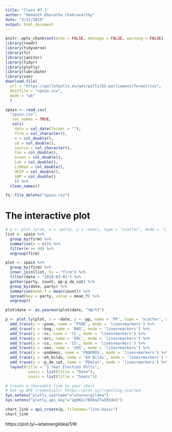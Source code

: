 ```yaml
---
title: 'Class #7.1'
author: "Hemanth Bharatha Chakravarthy"
date: "3/12/2019"
output: html_document
---
```


```r
knitr::opts_chunk$set(echo = FALSE, message = FALSE, warning = FALSE)
library(readr)
library(tidyverse)
library(fs)
library(janitor)
library(tidyr)
library(plotly)
library(lubridate)
library(zoo)
download.file(
  url = "https://pollofpolls.eu/get/polls/ES-parliament/format/csv",
  destfile = "spain.csv",
  mode = "wb"
  )

spain <- read_csv(
  "spain.csv",
   col_names = TRUE,
   cols(
    date = col_date(format = ""),
    firm = col_character(),
    n = col_double(),
    sd = col_double(),
    source = col_character(),
    Con = col_double(),
    Green = col_double(),
    Lab = col_double(),
    LibDem = col_double(),
    UKIP = col_double(),
    SNP = col_double()
    )) %>% 
  clean_names()

fs::file_delete("spain.csv")
```

# The interactive plot

```r
# p <- plot_ly(uk, x = ~party, y = ~seats, type = 'scatter', mode = 'lines+markers')x
list <- spain %>% 
  group_by(firm) %>% 
  summarise(n = n()) %>% 
  filter(n >= 40) %>% 
  ungroup(firm)

plot <- spain %>% 
  group_by(firm) %>% 
  inner_join(list, by = "firm") %>% 
  filter(date > "2018-03-01") %>%
  gather(party, count, pp:p_de_cat) %>% 
  group_by(date, party) %>% 
  summarise(mean_f = mean(count)) %>% 
  spread(key = party, value = mean_f) %>% 
  ungroup()

plot$date <- as.yearmon(plot$date, "%B/%Y")

p <- plot_ly(plot, x = ~date, y = ~pp, name = 'PP', type = 'scatter', mode = 'lines+markers') %>%
  add_trace(y = ~psoe, name = 'PSOE', mode = 'lines+markers') %>% 
  add_trace(y = ~bng, name = 'BNG', mode = 'lines+markers') %>%
  add_trace(y = ~cc, name = 'CC', mode = 'lines+markers') %>% 
  add_trace(y = ~erc, name = 'ERC', mode = 'lines+markers') %>%
  add_trace(y = ~cs, name = 'CS', mode = 'lines+markers') %>% 
  add_trace(y = ~vox, name = 'VOX', mode = 'lines+markers') %>% 
  add_trace(y = ~podemos, name = 'PODEMOS', mode = 'lines+markers') %>% 
  add_trace(y = ~eh_bildu, name = 'EH Bildu', mode = 'lines+markers') %>% 
  add_trace(y = ~p_de_cat, name = 'PDeCat', mode = 'lines+markers') %>% 
  layout(title = "1 Year Election Polls", 
          yaxis = list(title = "Date"), 
          xaxis = list(title = "Seats"))

# Create a shareable link to your chart
# Set up API credentials: https://plot.ly/r/getting-started
Sys.setenv("plotly_username"="wtannergildea")
Sys.setenv("plotly_api_key"="qgHNIc7BXBaZ7wIRIdoS")

chart_link = api_create(p, filename="line-basic")
chart_link

```

https://plot.ly/~wtannergildea/1/#/